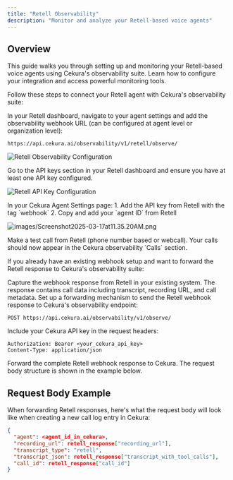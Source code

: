```yaml
---
title: "Retell Observability"
description: "Monitor and analyze your Retell-based voice agents"
---
```



## Overview

This guide walks you through setting up and monitoring your Retell-based voice agents using Cekura's observability suite. Learn how to configure your integration and access powerful monitoring tools.

<Tabs>
<Tab title="No-code from Retell">

Follow these steps to connect your Retell agent with Cekura's observability suite:

<Steps>
<Step title="Configure webhook URL in Retell">
In your Retell dashboard, navigate to your agent settings and add the observability webhook URL (can be configured at agent level or organization level):

```
https://api.cekura.ai/observability/v1/retell/observe/
```

![Retell Observability Configuration](/images/retell-observe.png)
</Step>

<Step title="Verify Retell API key">
Go to the API keys section in your Retell dashboard and ensure you have at least one API key configured.

![Retell API Key Configuration](/images/retellapikey.png)
</Step>

<Step title="Add credentials to Cekura">
In your Cekura Agent Settings page:
1. Add the API key from Retell with the tag `webhook`
2. Copy and add your `agent ID` from Retell

![images/Screenshot2025-03-17at11.35.20AM.png](/images/Screenshot2025-03-17at11.35.20AM.png)
</Step>

<Step title="Test your integration">
Make a test call from Retell (phone number based or webcall). Your calls should now appear in the Cekura observability `Calls` section.
</Step>
</Steps>

</Tab>
<Tab title="Forwarding Retell response">

If you already have an existing webhook setup and want to forward the Retell response to Cekura's observability suite:

<Steps>
<Step title="Get your existing webhook response">
Capture the webhook response from Retell in your existing system. The response contains call data including transcript, recording URL, and call metadata.
</Step>

<Step title="Configure forwarding endpoint">
Set up a forwarding mechanism to send the Retell webhook response to Cekura's observability endpoint:

```
POST https://api.cekura.ai/observability/v1/observe/
```
</Step>

<Step title="Add authentication headers">
Include your Cekura API key in the request headers:

```
Authorization: Bearer <your_cekura_api_key>
Content-Type: application/json
```
</Step>

<Step title="Forward the request body">
Forward the complete Retell webhook response to Cekura. The request body structure is shown in the example below.
</Step>
</Steps>

## Request Body Example

When forwarding Retell responses, here's what the request body will look like when creating a new call log entry in Cekura:

```json
{
  "agent": <agent_id_in_cekura>,
  "recording_url": retell_response["recording_url"],
  "transcript_type": "retell",
  "transcript_json": retell_response["transcript_with_tool_calls"],
  "call_id": retell_response["call_id"]
}
```

</Tab>
</Tabs>